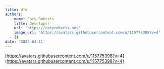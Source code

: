 ```yaml
---
title: dfd
authors:
  - name: Cory Roberts
    title: Developer
    url: 'https://coryroberts.net'
    image_url: 'https://avatars.githubusercontent.com/u/115775398?v=4'
  - {}
date: '2024-04-11'
---
```


[https://avatars.githubusercontent.com/u/115775398?v=4](https://avatars.githubusercontent.com/u/115775398?v=4)

